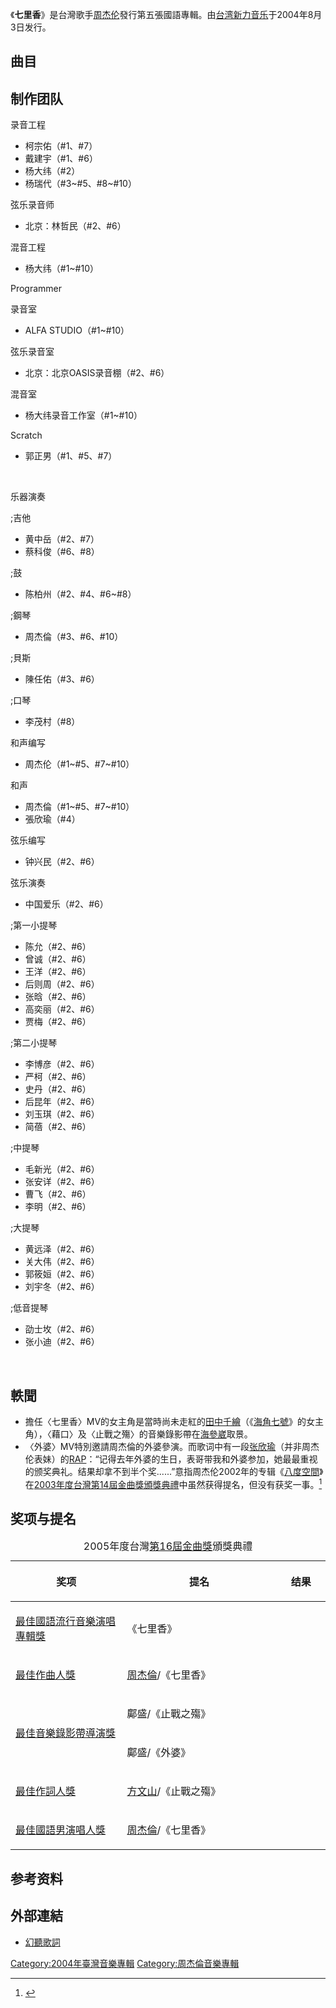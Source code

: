 {{noteTA
|G1=Music
}}
{{Infobox album
| name         = 七里香
| type         = studio
| artist       = [[周杰倫|周杰倫]]
| cover        = Jay Chou-Common Jasmin Orange 2004 Cover.jpg
| released     = {{Start date|2004|8|3}}
| genre        = [[華語流行音樂|華語流行音樂]]
| label        = [[阿爾發音樂|阿爾發音樂]]<ref>{{cite web |title=第十六屆金曲獎入圍名單 |url=https://www.bamid.gov.tw/information_176_64115.html |access-date=2020-04-25 |archive-date=2021-03-06 |archive-url=https://web.archive.org/web/20210306175844/https://www.bamid.gov.tw/information_176_64115.html |dead-url=yes }}</ref>、[[台灣索尼音樂娛樂|新力音樂]]<ref>{{cite web|url=http://ent.sina.com.cn/2004-11-02/0331552104.html|title=SONY不愿与周杰伦“分手” 仍和经理人协调|publisher=新浪网|quote=周杰伦与新力(台湾SONY)签约后，先后共将《叶惠美》及《七里香》交给新力发行|accessdate=2020-04-25|archive-date=2005-08-16|archive-url=https://web.archive.org/web/20050816100459/http://ent.sina.com.cn/2004-11-02/0331552104.html|dead-url=no}}</ref>
| producer     = [[周杰倫|周杰倫]]
| prev_title   = [[尋找周杰倫_EP|尋找周杰倫 EP]]
| prev_year    = 2003
| next_title   = [[無與倫比演唱會|無與倫比演唱會]]
| next_year    = 2005
}}

《'''七里香'''》是台灣歌手[[周杰伦|周杰伦]]發行第五張國語專輯。由[[新力音樂娛樂_(台灣)|台湾新力音乐]]于2004年8月3日发行。

== 曲目 ==
{{Track listing
| headline        = CD
| total_length    = 42:30
| all_music       = 周杰伦
| all_producer    = 周杰伦

| title1          = 我的地盘
| lyrics1         = [[方文山|方文山]]
| arranger1       = [[洪敬尧|洪敬尧]]
| length1         = 4:02

| title2          = 七里香
| lyrics2         = 方文山
| arranger2       = [[钟兴民|钟兴民]]
| length2         = 4:57

| title3          = 藉口
| lyrics3         = 周杰伦
| arranger3       = 周杰伦
| length3         = 4:18

| title4          = 外婆（女声：张欣瑜）
| lyrics4         = 周杰伦
| arranger4       = 周杰伦
| length4         = 4:02

| title5          = 将军
| lyrics5         = [[黄俊郎|黄俊郎]]
| arranger5       = 洪敬尧
| length5         = 3:22

| title6          = 搁浅
| lyrics6         = [[宋健彰|宋健彰]]
| arranger6       = 钟兴民
| length6         = 3:58

| title7          = 乱舞春秋
| lyrics7         = 方文山
| arranger7       = 钟兴民
| length7         = 4:37

| title8          = 困兽之斗
| lyrics8         = [[刘畊宏|刘畊宏]]
| arranger8       = [[蔡科俊|蔡科俊]]
| length8         = 4:27

| title9          = 园游会
| lyrics9         = 方文山
| arranger9       = 洪敬尧
| length9         = 4:13

| title10         = 止战之殇
| lyrics10        = 方文山
| arranger10      = 周杰伦
| length10        = 4:34
}}

== 制作团队 ==
{{col-begin}}
{{col-2}}
;录音工程
*柯宗佑（#1、#7）
*戴建宇（#1、#6）
*杨大纬（#2）
*杨瑞代（#3~#5、#8~#10）

;弦乐录音师
*北京：林哲民（#2、#6）

;混音工程
*杨大纬（#1~#10）

;Programmer

{{col-2}}
;录音室
*ALFA STUDIO（#1~#10）

;弦乐录音室
*北京：北京OASIS录音棚（#2、#6）

;混音室
*杨大纬录音工作室（#1~#10）

;Scratch
*郭正男（#1、#5、#7）

{{col-end}}

<br/>
{{col-begin}}
{{col-2}}
;乐器演奏

;;吉他
*黄中岳（#2、#7）
*蔡科俊（#6、#8）

;;鼓
*陈柏州（#2、#4、#6~#8）

;;鋼琴
*周杰倫（#3、#6、#10）

;;貝斯
*陳任佑（#3、#6）

;;口琴
*李茂村（#8）

;和声编写
*周杰伦（#1~#5、#7~#10）

;和声
*周杰倫（#1~#5、#7~#10）
*張欣瑜（#4）

;弦乐编写
*钟兴民（#2、#6）

;弦乐演奏
*中国爱乐（#2、#6）

{{Col-2}}

;;第一小提琴
*陈允（#2、#6）
*曾诚（#2、#6）
*王洋（#2、#6）
*后则周（#2、#6）
*张晗（#2、#6）
*高奕丽（#2、#6）
*贾梅（#2、#6）

;;第二小提琴
*李博彦（#2、#6）
*严柯（#2、#6）
*史丹（#2、#6）
*后昆年（#2、#6）
*刘玉琪（#2、#6）
*简蓓（#2、#6）

;;中提琴
*毛新光（#2、#6）
*张安详（#2、#6）
*曹飞（#2、#6）
*李明（#2、#6）

;;大提琴
*黄远泽（#2、#6）
*关大伟（#2、#6）
*郭筱姮（#2、#6）
*刘宇冬（#2、#6）

;;低音提琴
*劭士坆（#2、#6）
*张小迪（#2、#6）

{{Col-end}}

<br/>
{{center|（"#1"代表专辑中第一首歌曲，以此类推。）}}

== 軼聞 ==
* 擔任〈七里香〉MV的女主角是當時尚未走紅的[[田中千繪|田中千繪]]（《[[海角七號|海角七號]]》的女主角），〈藉口〉及〈止戰之殤〉的音樂錄影帶在[[海參崴|海參崴]]取景。
* 〈外婆〉MV特別邀請周杰倫的外婆參演。而歌词中有一段[[张欣瑜|张欣瑜]]（并非周杰伦表妹）的[[RAP|RAP]]：“记得去年外婆的生日，表哥带我和外婆参加，她最最重视的颁奖典礼。结果却拿不到半个奖......”意指周杰伦2002年的专辑《[[八度空間_(專輯)|八度空間]]》在[[第14屆金曲獎|2003年度台灣第14屆金曲獎頒獎典禮]]中虽然获得提名，但没有获奖一事。<ref>{{Cite web |url=http://www.jianshu.com/p/b7898ed9828c |title=简书：周杰伦——我的人生导师 |accessdate=2017-07-04 |archive-date=2018-07-10 |archive-url=https://web.archive.org/web/20180710010221/https://www.jianshu.com/p/b7898ed9828c |dead-url=no }}</ref>

== 奖项与提名 ==
{| class="wikitable"
|+2005年度台灣[[第16屆金曲獎|第16屆金曲獎]]頒獎典禮
|-
! width="250"|奖项 !! width="350"|提名 !! width="90"| 结果 
|-
| [[最佳國語專輯獎_(金曲獎)|最佳國語流行音樂演唱專輯獎]] || 《七里香》 || {{nom}} 
|-
| [[最佳作曲人獎_(金曲獎)|最佳作曲人獎]] || [[周杰倫|周杰倫]]/《七里香》 || {{nom}} 
|-
| rowspan=2|[[最佳音樂錄影帶獎_(金曲獎)|最佳音樂錄影帶導演獎]] || 鄺盛/《止戰之殤》||  {{nom}} 
|-
| 鄺盛/《外婆》||  {{nom}}
|-
| [[最佳作詞人獎_(金曲獎)|最佳作詞人獎]] || [[方文山|方文山]]/《止戰之殤》||  {{nom}}
|-
| [[最佳國語男歌手獎_(金曲獎)|最佳國語男演唱人獎]] || [[周杰倫|周杰倫]]/《七里香》 || {{nom}} 
|}

==参考资料==
{{reflist}}

==外部連結==
*[[空耳|幻聽歌詞]]

{{周杰倫歌曲}}
{{周杰倫}}
{{IFPI香港唱片銷量大獎最高銷量國語唱片}}
[[Category:2004年臺灣音樂專輯|Category:2004年臺灣音樂專輯]]
[[Category:周杰倫音樂專輯|Category:周杰倫音樂專輯]]